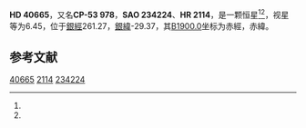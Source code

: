 {{Starbox begin
| name = HD 40665
}}
{{Starbox observe
| epoch = [[J2000.0|J2000.0]]
| constell = {{星座名待查}}<ref name=SIMBAD>{{cite web
 | url=http://simbad.u-strasbg.fr/simbad/sim-id?Ident=HR+2114
 | title=Pulsating variable Star
 | publisher=Centre de Données astronomiques de Strasbourg
 | work=SIMBAD
 | accessdate=2012-07-13
 | archive-date=2019-08-08
 | archive-url=https://web.archive.org/web/20190808091216/http://simbad.u-strasbg.fr/simbad/sim-id?Ident=HR+2114
 }}</ref><ref name=DATA>{{cite web
 | url=http://vizier.u-strasbg.fr/viz-bin/VizieR-5?-out.add=.&-source=5050&-corr=PK=HR&-out.max=9999&HR=2114
 | title=VizieR Detailed Page
 | accessdate=2012-07-13
 | archive-date=2016-03-04
 | archive-url=https://web.archive.org/web/20160304223426/http://vizier.u-strasbg.fr/viz-bin/VizieR-5?-out.add=.&-source=5050&-corr=PK=HR&-out.max=9999&HR=2114
 | dead-url=no
 }}</ref>
| 星官 = 
| ra = {{RA|5|57|14.4}}<ref name=SIMBAD /><ref name=DATA />
| dec = {{DEC|-53|25|34}}<ref name=SIMBAD /><ref name=DATA />
| appmag_v = 6.45<ref name=SIMBAD /><ref name=DATA />
}}
{{Starbox character
| class = K5-M0III<ref name=SIMBAD /><ref name=DATA />
| b-v = 1.48<ref name=SIMBAD /><ref name=DATA />
| u-b = <ref name=SIMBAD /><ref name=DATA />
| r-i = <ref name=SIMBAD /><ref name=DATA />
| variable = 
}}
{{Starbox astrometry
| radial_v = 
| prop_mo_ra = 73
| parallax = 
| p_error = 
}}
{{Starbox catalog
| names =CP-53 978，[[SAO星表|SAO]] 234224，[[HD星表|HD]] 40665，[[HR星表|HR]] 2114}}
{{Starbox reference |Simbad=HR+2114}}
{{Starbox end}}

'''HD 40665'''，又名'''CP-53 978'''，'''SAO 234224'''、'''HR 2114'''，是一颗恒星<ref name=SIMBAD /><ref name=DATA />，视星等为6.45，位于[[銀道座標系|銀經]]261.27，[[銀道座標系|銀緯]]-29.37，其[[B1900.0|B1900.0]]坐标为赤經{{RA|5|55|7}}，赤緯{{DEC|-53|-29.37|6}}。

== 参考文献 ==
{{reflist}}

{{star-stub}}

[[Category:HD和HDE天體|40665]]
[[Category:HR天體|2114]]
[[Category:SAO天體|234224]]